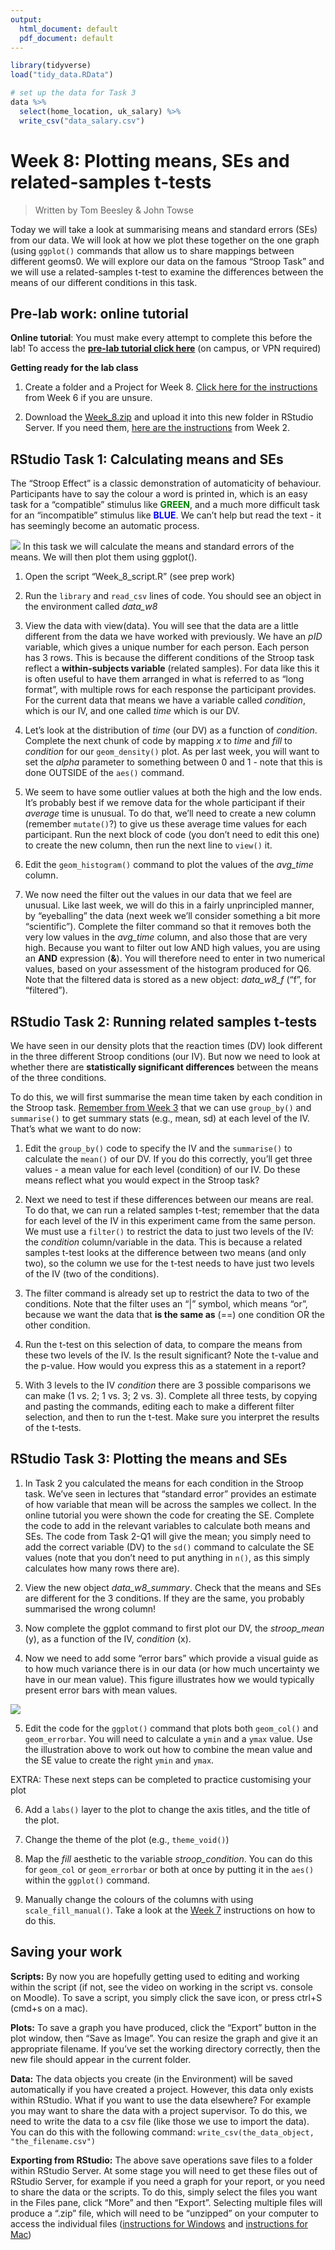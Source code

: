 ```yaml
---
output:
  html_document: default
  pdf_document: default
---
```



```r
library(tidyverse)
load("tidy_data.RData")

# set up the data for Task 3
data %>% 
  select(home_location, uk_salary) %>% 
  write_csv("data_salary.csv")


```

# Week 8: Plotting means, SEs and related-samples t-tests

> Written by Tom Beesley & John Towse

Today we will take a look at summarising means and standard errors (SEs) from our data. We will look at how we plot these together on the one graph (using `ggplot()` commands that allow us to share mappings between different geoms0. We will explore our data on the famous “Stroop Task” and we will use a related-samples t-test to examine the differences between the means of our different conditions in this task. 

## Pre-lab work: online tutorial

**Online tutorial**: You must make every attempt to complete this before the lab! To access the [**pre-lab tutorial click here**](https://ma-rconnect.lancs.ac.uk/Week_8_LabPrep){target="_blank"} (on campus, or VPN required)

**Getting ready for the lab class** 

1. Create a folder and a Project for Week 8. [Click here for the instructions](#creating_project) from Week 6 if you are unsure.

2. Download the [Week_8.zip](files/Week_8/Week_8.zip) and upload it into this new folder in RStudio Server. If you need them, [here are the instructions](#uploading_zip) from Week 2.

## RStudio Task 1: Calculating means and SEs 

The “Stroop Effect” is a classic demonstration of automaticity of behaviour. Participants have to say the colour a word is printed in, which is an easy task for a “compatible” stimulus like <span style="color:green">**GREEN**</span>, and a much more difficult task for an “incompatible” stimulus like <span style="color:blue">**BLUE**</span>. We can’t help but read the text - it has seemingly become an automatic process.

![](files/Week_8/stroop.png)
In this task we will calculate the means and standard errors of the means. We will then plot them using
ggplot().

1. Open the script “Week_8_script.R” (see prep work)

2. Run the `library` and `read_csv` lines of code. You should see an object in the environment called *data_w8*

3. View the data with view(data). You will see that the data are a little different from the data we have worked with previously. We have an *pID* variable, which gives a unique number for each person. Each person has 3 rows. This is because the different conditions of the Stroop task reflect a **within-subjects variable** (related samples). For data like this it is often useful to have them arranged in what is referred to as “long format”, with multiple rows for each response the participant provides. For the current data that means we have a variable called *condition*, which is our IV, and one called *time* which is our DV.

4. Let's look at the distribution of *time* (our DV) as a function of *condition*. Complete the next chunk of code by mapping *x* to *time* and *fill* to *condition* for our `geom_density()` plot. As per last week, you will want to set the *alpha* parameter to something between 0 and 1 - note that this is done OUTSIDE of the `aes()` command.

5. We seem to have some outlier values at both the high and the low ends. It's probably best if we remove data for the whole participant if their *average* time is unusual. To do that, we'll need to create a new column (remember `mutate()`?) to give us these average time values for each participant. Run the next block of code (you don't need to edit this one) to create the new column, then run the next line to `view()` it.

6. Edit the `geom_histogram()` command to plot the values of the *avg_time* column. 

7. We now need the filter out the values in our data that we feel are unusual. Like last week, we will do this in a fairly unprincipled manner, by "eyeballing" the data (next week we'll consider something a bit more "scientific"). Complete the filter command so that it removes both the very low values in the *avg_time* column, and also those that are very high. Because you want to filter out low AND high values, you are using an **AND** expression (**&**). You will therefore need to enter in two numerical values, based on your assessment of the histogram produced for Q6. Note that the filtered data is stored as a new object: *data_w8_f* ("f", for "filtered").

## RStudio Task 2: Running related samples t-tests

We have seen in our density plots that the reaction times (DV) look different in the three different Stroop conditions (our IV). But now we need to look at whether there are **statistically significant differences** between the means of the three conditions. 

To do this, we will first summarise the mean time taken by each condition in the Stroop task. [Remember from Week 3](#group_by) that we can use `group_by()` and `summarise()` to get summary stats (e.g., mean, sd) at each level of the IV. That's what we want to do now:

1. Edit the `group_by()` code to specify the IV and the `summarise()` to calculate the `mean()` of our DV. If you do this correctly, you'll get three values - a mean value for each level (condition) of our IV. Do these means reflect what you would expect in the Stroop task?

2. Next we need to test if these differences between our means are real. To do that, we can run a related samples t-test; remember that the data for each level of the IV in this experiment came from the same person. We must use a `filter()` to restrict the data to just two levels of the IV: the *condition* column/variable in the data. This is because a related samples t-test looks at the difference between two means (and only two), so the column we use for the t-test needs to have just two levels of the IV (two of the conditions).

3. The filter command is already set up to restrict the data to two of the conditions. Note that the filter uses an “|” symbol, which means “or”, because we want the data that **is the same as** (==) one condition OR the other condition.

4. Run the t-test on this selection of data, to compare the means from these two levels of the IV. Is the
result significant? Note the t-value and the p-value. How would you express this as a statement in a report?

5. With 3 levels to the IV *condition* there are 3 possible comparisons we can make (1 vs. 2; 1 vs. 3; 2 vs. 3). Complete all three tests, by copying and pasting the commands, editing each to make a different filter selection, and then to run the t-test. Make sure you interpret the results of the t-tests. 

## RStudio Task 3: Plotting the means and SEs

1. In Task 2 you calculated the means for each condition in the Stroop task. We've seen in lectures that "standard error" provides an estimate of how variable that mean will be across the samples we collect. In the online tutorial you were shown the code for creating the SE. Complete the code to add in the relevant variables to calculate both means and SEs. The code from Task 2-Q1 will give the mean; you simply need to add the correct variable (DV) to the `sd()` command to calculate the SE values (note that you don't need to put anything in `n()`, as this simply calculates how many rows there are).

2. View the new object *data_w8_summary*. Check that the means and SEs are different for the 3 conditions. If they are the same, you probably summarised the wrong column!

3. Now complete the ggplot command to first plot our DV, the *stroop_mean* (y), as a function of the IV, *condition* (x).

4. Now we need to add some "error bars" which provide a visual guide as to how much variance there is in our data (or how much uncertainty we have in our mean value). This figure illustrates how we would typically present error bars with mean values. 

![](files/Week_8/error_bars.png)

5. Edit the code for the `ggplot()` command that plots both `geom_col()` and `geom_errorbar`. You will need to calculate a `ymin` and a `ymax` value. Use the illustration above to work out how to combine the mean value and the SE value to create the right `ymin` and `ymax`. 

EXTRA: These next steps can be completed to practice customising your plot

6. Add a `labs()` layer to the plot to change the axis titles, and the title of the plot.

7. Change the theme of the plot (e.g., `theme_void()`)

8. Map the *fill* aesthetic to the variable *stroop_condition*. You can do this for `geom_col` or `geom_errorbar` or both at once by putting it in the `aes()` within the `ggplot()` command.

9. Manually change the colours of the columns with using `scale_fill_manual()`. Take a look at the [Week 7](#density_plots) instructions on how to do this.

## Saving your work

**Scripts:** By now you are hopefully getting used to editing and working within the script (if not, see the video on working in the script vs. console on Moodle). To save a script, you simply click the save icon, or press ctrl+S (cmd+s on a mac).

**Plots:** To save a graph you have produced, click the "Export" button in the plot window, then "Save as Image". You can resize the graph and give it an appropriate filename. If you've set the working directory correctly, then the new file should appear in the current folder. 

**Data:** The data objects you create (in the Environment) will be saved automatically if you have created a project. However, this data only exists within RStudio. What if you want to use the data elsewhere? For example you may want to share the data with a project supervisor. To do this, we need to write the data to a csv file (like those we use to import the data). You can do this with the following command: `write_csv(the_data_object, "the_filename.csv")` 

**Exporting from RStudio:** The above save operations save files to a folder within RStudio Server. At some stage you will need to get these files out of RStudio Server, for example if you need a graph for your report, or you need to share the data or the scripts. To do this, simply select the files you want in the Files pane, click "More" and then "Export". Selecting multiple files will produce a ".zip" file, which will need to be "unzipped" on your computer to access the individual files ([instructions for Windows](https://support.microsoft.com/en-us/windows/zip-and-unzip-files-f6dde0a7-0fec-8294-e1d3-703ed85e7ebc){target="_blank"} and [instructions for Mac](https://support.apple.com/en-gb/guide/mac-help/mchlp2528/mac){target="_blank"})